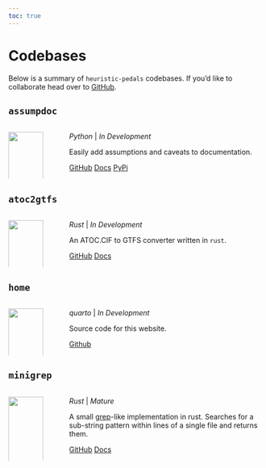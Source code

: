 ```yaml
---
toc: true
---
```


# Codebases

Below is a summary of `heuristic-pedals` codebases. If you'd like to collaborate head over to [GitHub].

## `assumpdoc`

:::: {.columns}

::: {.column width="15%"}

![](https://s3.dualstack.us-east-2.amazonaws.com/pythondotorg-assets/media/community/logos/python-logo-only.png){width="100%"}

:::

::: {.column width="2%"}
<!-- empty column to create gap -->
:::

::: {.column width="83%"}

_Python_ | _In Development_

Easily add assumptions and caveats to documentation.

[GitHub][assumpdoc]{.btn .btn-outline-primary role="button"} [Docs][assumpdoc-docs]{.btn .btn-outline-primary role="button"} [PyPi][assumpdoc-pypi]{.btn .btn-outline-primary role="button"}

:::

::::

## `atoc2gtfs`

:::: {.columns}

::: {.column width="15%"}

![](https://www.rust-lang.org/static/images/rust-logo-blk.svg){width="100%"}

:::

::: {.column width="2%"}
<!-- empty column to create gap -->
:::

::: {.column width="83%"}

_Rust_ | _In Development_

An ATOC.CIF to GTFS converter written in `rust`. 

[GitHub][atoc2gtfs]{.btn .btn-outline-primary role="button"} [Docs][atoc2gtfs-docs]{.btn .btn-outline-primary role="button"}

:::

::::

## `home`

:::: {.columns}

::: {.column width="15%"}

![](../files/hp_logo_reduced.png){width="100%"}

:::

::: {.column width="2%"}
<!-- empty column to create gap -->
:::

::: {.column width="83%"}

_quarto_ | _In Development_

Source code for this website.

[Github][home]{.btn .btn-outline-primary role="button"}

:::

::::

## `minigrep`

:::: {.columns}

::: {.column width="15%"}

![](https://www.rust-lang.org/static/images/rust-logo-blk.svg){width="100%"}

:::

::: {.column width="2%"}
<!-- empty column to create gap -->
:::

::: {.column width="83%"}

_Rust_ | _Mature_

A small [grep]-like implementation in rust. Searches for a sub-string pattern within lines of a single file and returns them.

[GitHub][minigrep]{.btn .btn-outline-primary role="button"} [Docs][atoc2gtfs-docs]{.btn .btn-outline-primary role="button"}

:::

::::

[GitHub]: https://github.com/heuristic-pedals
[atoc2gtfs]: https://github.com/heuristic-pedals/atoc2gtfs
[atoc2gtfs-docs]: https://heuristic-pedals.github.io/atoc2gtfs/atoc2gtfs/
[minigrep]: https://github.com/heuristic-pedals/minigrep
[grep]: https://www.gnu.org/software/grep/manual/grep.html
[minigrep-docs]: https://heuristic-pedals.github.io/minigrep/minigrep/
[home]: https://github.com/heuristic-pedals/home
[assumpdoc]:https://github.com/heuristic-pedals/assumpdoc
[assumpdoc-docs]: https://heuristic-pedals.github.io/assumpdoc/
[assumpdoc-pypi]: https://pypi.org/project/assumpdoc/